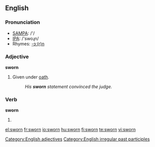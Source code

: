 ==English==

===Pronunciation===
*[[w:SAMPA|SAMPA]]: /'/
*[[w:IPA|IPA]]: /'swoɻn/
*Rhymes: [[Rhymes:English:-ɔː(r)n|-ɔː(r)n]]

===Adjective===
'''sworn'''
#Given under [[oath]].
#:''His '''sworn''' statement convinced the judge.''
[[Category:English adjectives]]
===Verb===
'''sworn'''
# {{past participle of|[[swear]]}}

[[Category:English irregular past participles]]

[[el:sworn]]
[[fr:sworn]]
[[io:sworn]]
[[hu:sworn]]
[[fi:sworn]]
[[te:sworn]]
[[vi:sworn]]